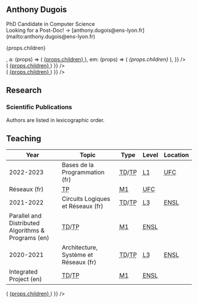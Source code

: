 


<Head>
	<title>Anthony Dugois — PhD Candidate in Computer Science</title>
	<meta name="description" content="Personal website of Anthony Dugois." />
</Head>

<section className="pt-12 md:pt-44 pb-6 md:pb-12">
	<Container>
		<h1 className="font-semibold text-4xl mb-2">Anthony Dugois</h1>
		<div className="text-2xl text-slate-700 mb-4">
			PhD Candidate in Computer Science <br />
			<span className="text-red-600 font-bold">Looking for a Post-Doc! → [anthony.dugois@ens-lyon.fr](mailto:anthony.dugois@ens-lyon.fr)</span>
		</div>
		<div className="text-lg md:text-xl md:text-justify md:leading-relaxed">
			<Lead
				components={{
					p: (props) => <p className="py-1">{props.children}</p>,
					a: (props) => (
						<a
							href={props.href}
							className="text-indigo-600 underline underline-offset-4 decoration-2 decoration-indigo-200 hover:no-underline hover:text-indigo-800 focus:no-underline focus:text-indigo-800"
						>
							{props.children}
						</a>
					),
					em: (props) => (
						<em className="not-italic text-slate-600">
							{props.children}
						</em>
					),
				}}
			/>
		</div>
	</Container>
</section>

<section className="pb-6 md:pb-12">
	<Container>
		<div className="px-4 py-4 rounded-md text-sm text-center bg-slate-100 text-slate-900">
			<Links components={{
				a: (props) => (
					<a href={props.href} className="text-indigo-600 hover:text-indigo-800 focus:text-indigo-800">
						{props.children}
					</a>
				)
			}} />
			<div className="mt-1 italic">
				<Contact components={{
					a: (props) => (
						<a href={props.href}
						   className="underline underline-offset-2 hover:no-underline focus:no-underline">
							{props.children}
						</a>
					)
				}} />
			</div>
		</div>
	</Container>
</section>

<section className="py-6 md:py-12">
	<Container>
		<h2 className="text-2xl md:text-3xl font-semibold mb-2">Research</h2>
		<div className="text-base md:text-lg md:text-justify md:leading-relaxed">
			<Research />
		</div>
		<h3 className="text-xl md:text-2xl font-semibold mt-6 md:mt-12 mb-1">
			Scientific Publications
		</h3>
		<div className="text-base font-normal italic text-slate-600 mb-2">
			Authors are listed in lexicographic order.
		</div>
		<Bib />
	</Container>
</section>

<section className="py-6 md:py-12">
	<Container>
		<h2 className="text-2xl md:text-3xl font-semibold mb-2">Teaching</h2>
		<div className="text-base md:text-lg md:text-justify md:leading-relaxed">
			<Teaching />
		</div>
		<div className="mt-8 overflow-auto">
			<table className="w-full min-w-[44rem] border-collapse">
				<thead className="text-left font-semibold text-sm">
				<tr className="border-t-2 border-b border-slate-900">
					<th className="py-1 pr-2 w-auto">Year</th>
					<th className="py-1 px-2 w-auto">Topic</th>
					<th className="py-1 px-2 w-auto">Type</th>
					<th className="py-1 px-2 w-auto">Level</th>
					<th className="py-1 pl-2 w-auto">Location</th>
				</tr>
				</thead>
				<tbody className="text-left font-normal text-sm align-top">
				<tr>
					<td rowSpan={2} className="pt-1 pr-2">2022-2023</td>
					<td className="pt-1 px-2">Bases de la Programmation (fr)</td>
					<td className="pt-1 px-2"><abbr title="Travaux Dirigés (Tutorials)">TD</abbr>/<abbr title="Travaux Pratiques (Practical Work)">TP</abbr></td>
					<td className="pt-1 px-2"><abbr title="Licence 1 (Bachelor's degree)">L1</abbr></td>
					<td className="pt-1 pl-2"><abbr title="Université de Franche-Comté">UFC</abbr></td>
				</tr>
				<tr className="border-b border-slate-900">
					<td className="py-1 px-2">Réseaux (fr)</td>
					<td className="py-1 px-2"><abbr title="Travaux Pratiques (Practical Work)">TP</abbr></td>
					<td className="py-1 px-2"><abbr title="Master 1 (Master's degree)">M1</abbr></td>
					<td className="py-1 pl-2"><abbr title="Université de Franche-Comté">UFC</abbr></td>
				</tr>
				<tr>
					<td rowSpan={2} className="pt-1 pr-2">2021-2022</td>
					<td className="pt-1 px-2">Circuits Logiques et Réseaux (fr)</td>
					<td className="pt-1 px-2"><abbr title="Travaux Dirigés (Tutorials)">TD</abbr>/<abbr title="Travaux Pratiques (Practical Work)">TP</abbr></td>
					<td className="pt-1 px-2"><abbr title="Licence 3 (Bachelor's degree)">L3</abbr></td>
					<td className="pt-1 pl-2"><abbr title="École Normale Supérieure de Lyon">ENSL</abbr></td>
				</tr>
				<tr className="border-b border-slate-900">
					<td className="py-1 px-2">Parallel and Distributed Algorithms & Programs (en)</td>
					<td className="py-1 px-2"><abbr title="Travaux Dirigés (Tutorials)">TD</abbr>/<abbr title="Travaux Pratiques (Practical Work)">TP</abbr></td>
					<td className="py-1 px-2"><abbr title="Master 1 (Master's degree)">M1</abbr></td>
					<td className="py-1 pl-2"><abbr title="École Normale Supérieure de Lyon">ENSL</abbr></td>
				</tr>
				<tr>
					<td rowSpan={2} className="pt-1 pr-2">2020-2021</td>
					<td className="pt-1 px-2">Architecture, Système et Réseaux (fr)</td>
					<td className="pt-1 px-2"><abbr title="Travaux Dirigés (Tutorials)">TD</abbr>/<abbr title="Travaux Pratiques (Practical Work)">TP</abbr></td>
					<td className="pt-1 px-2"><abbr title="Licence 3 (Bachelor's degree)">L3</abbr></td>
					<td className="pt-1 pl-2"><abbr title="École Normale Supérieure de Lyon">ENSL</abbr></td>
				</tr>
				<tr className="border-b-2 border-slate-900">
					<td className="py-1 px-2">Integrated Project (en)</td>
					<td className="py-1 px-2"><abbr title="Travaux Dirigés (Tutorials)">TD</abbr>/<abbr title="Travaux Pratiques (Practical Work)">TP</abbr></td>
					<td className="py-1 px-2"><abbr title="Master 1 (Master's degree)">M1</abbr></td>
					<td className="py-1 pl-2"><abbr title="École Normale Supérieure de Lyon">ENSL</abbr></td>
				</tr>
				</tbody>
			</table>
		</div>
	</Container>
</section>

<footer className="pt-12 md:pt-32 pb-6 md:pb-12">
	<Container>
		<div className="text-sm text-center text-slate-500">
			<Foot components={{
				a: (props) => (
					<a href={props.href} className="underline underline-offset-2 hover:no-underline focus:no-underline">
						{props.children}
					</a>
				)
			}} />
		</div>
	</Container>
</footer>
